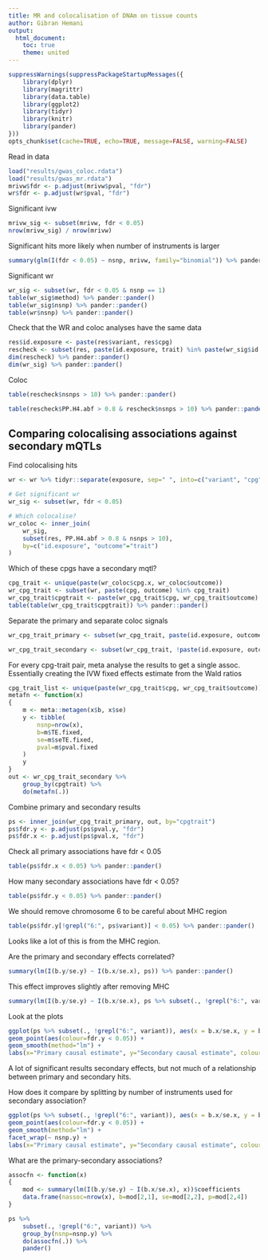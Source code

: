 ```yaml
---
title: MR and colocalisation of DNAm on tissue counts
author: Gibran Hemani
output:
  html_document:
    toc: true
    theme: united
---
```


```r
suppressWarnings(suppressPackageStartupMessages({
	library(dplyr)
	library(magrittr)
	library(data.table)
	library(ggplot2)
	library(tidyr)
	library(knitr)
	library(pander)
}))
opts_chunk$set(cache=TRUE, echo=TRUE, message=FALSE, warning=FALSE)
```

Read in data

```r
load("results/gwas_coloc.rdata")
load("results/gwas_mr.rdata")
mrivw$fdr <- p.adjust(mrivw$pval, "fdr")
wr$fdr <- p.adjust(wr$pval, "fdr")
```

Significant ivw

```r
mrivw_sig <- subset(mrivw, fdr < 0.05)
nrow(mrivw_sig) / nrow(mrivw)
```

Significant hits more likely when number of instruments is larger

```r
summary(glm(I(fdr < 0.05) ~ nsnp, mrivw, family="binomial")) %>% pander::pander()
```


Significant wr

```r
wr_sig <- subset(wr, fdr < 0.05 & nsnp == 1)
table(wr_sig$method) %>% pander::pander()
table(wr_sig$nsnp) %>% pander::pander()
table(wr$nsnp) %>% pander::pander()
```


Check that the WR and coloc analyses have the same data

```r
res$id.exposure <- paste(res$variant, res$cpg)
rescheck <- subset(res, paste(id.exposure, trait) %in% paste(wr_sig$id.exposure, wr_sig$id.outcome))
dim(rescheck) %>% pander::pander()
dim(wr_sig) %>% pander::pander()
```

Coloc

```r
table(rescheck$nsnps > 10) %>% pander::pander()
```

```r
table(rescheck$PP.H4.abf > 0.8 & rescheck$nsnps > 10) %>% pander::pander()
```

## Comparing colocalising associations against secondary mQTLs

Find colocalising hits

```r
wr <- wr %>% tidyr::separate(exposure, sep=" ", into=c("variant", "cpg"), remove=FALSE)

# Get significant wr
wr_sig <- subset(wr, fdr < 0.05)

# Which colocalise?
wr_coloc <- inner_join(
	wr_sig,
	subset(res, PP.H4.abf > 0.8 & nsnps > 10),
	by=c("id.exposure", "outcome"="trait")
)
```

Which of these cpgs have a secondary mqtl?

```r
cpg_trait <- unique(paste(wr_coloc$cpg.x, wr_coloc$outcome))
wr_cpg_trait <- subset(wr, paste(cpg, outcome) %in% cpg_trait)
wr_cpg_trait$cpgtrait <- paste(wr_cpg_trait$cpg, wr_cpg_trait$outcome)
table(table(wr_cpg_trait$cpgtrait)) %>% pander::pander()
```

Separate the primary and separate coloc signals

```r
wr_cpg_trait_primary <- subset(wr_cpg_trait, paste(id.exposure, outcome) %in% paste(wr_coloc$id.exposure, wr_coloc$id.outcome))

wr_cpg_trait_secondary <- subset(wr_cpg_trait, !paste(id.exposure, outcome) %in% paste(wr_coloc$id.exposure, wr_coloc$id.outcome))
```

For every cpg-trait pair, meta analyse the results to get a single assoc. Essentially creating the IVW fixed effects estimate from the Wald ratios

```r
cpg_trait_list <- unique(paste(wr_cpg_trait$cpg, wr_cpg_trait$outcome))
metafn <- function(x)
{
	m <- meta::metagen(x$b, x$se)
	y <- tibble(
		nsnp=nrow(x),
		b=m$TE.fixed,
		se=m$seTE.fixed,
		pval=m$pval.fixed
	)
	y
}
out <- wr_cpg_trait_secondary %>% 
	group_by(cpgtrait) %>%
	do(metafn(.))

```

Combine primary and secondary results

```r
ps <- inner_join(wr_cpg_trait_primary, out, by="cpgtrait")
ps$fdr.y <- p.adjust(ps$pval.y, "fdr")
ps$fdr.x <- p.adjust(ps$pval.x, "fdr")
```

Check all primary associations have fdr < 0.05

```r
table(ps$fdr.x < 0.05) %>% pander::pander()
```

How many secondary associations have fdr < 0.05?

```r
table(ps$fdr.y < 0.05) %>% pander::pander()
```

We should remove chromosome 6 to be careful about MHC region

```r
table(ps$fdr.y[!grepl("6:", ps$variant)] < 0.05) %>% pander::pander()
```

Looks like a lot of this is from the MHC region.

Are the primary and secondary effects correlated?

```r
summary(lm(I(b.y/se.y) ~ I(b.x/se.x), ps)) %>% pander::pander()
```

This effect improves slightly after removing MHC

```r
summary(lm(I(b.y/se.y) ~ I(b.x/se.x), ps %>% subset(., !grepl("6:", variant)))) %>% pander::pander()
```

Look at the plots

```r
ggplot(ps %>% subset(., !grepl("6:", variant)), aes(x = b.x/se.x, y = b.y/se.y)) +
geom_point(aes(colour=fdr.y < 0.05)) +
geom_smooth(method="lm") +
labs(x="Primary causal estimate", y="Secondary causal estimate", colour="Secondary\nFDR < 0.05")
```

A lot of significant results secondary effects, but not much of a relationship between primary and secondary hits.

How does it compare by splitting by number of instruments used for secondary association?

```r
ggplot(ps %>% subset(., !grepl("6:", variant)), aes(x = b.x/se.x, y = b.y/se.y)) +
geom_point(aes(colour=fdr.y < 0.05)) +
geom_smooth(method="lm") +
facet_wrap(~ nsnp.y) +
labs(x="Primary causal estimate", y="Secondary causal estimate", colour="Secondary\nFDR < 0.05")
```

What are the primary-secondary associations?

```r
assocfn <- function(x)
{
	mod <- summary(lm(I(b.y/se.y) ~ I(b.x/se.x), x))$coefficients
	data.frame(nassoc=nrow(x), b=mod[2,1], se=mod[2,2], p=mod[2,4])	
}

ps %>% 
	subset(., !grepl("6:", variant)) %>%
	group_by(nsnp=nsnp.y) %>%
	do(assocfn(.)) %>%
	pander()
```

